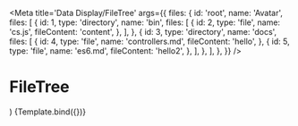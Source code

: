 
<Meta
  title='Data Display/FileTree'
  args={{
    files: {
      id: 'root',
      name: 'Avatar',
      files: [
        {
          id: 1,
          type: 'directory',
          name: 'bin',
          files: [
            {
              id: 2,
              type: 'file',
              name: 'cs.js',
              fileContent: 'content',
            },
          ],
        },
        {
          id: 3,
          type: 'directory',
          name: 'docs',
          files: [
            {
              id: 4,
              type: 'file',
              name: 'controllers.md',
              fileContent: 'hello',
            },
            {
              id: 5,
              type: 'file',
              name: 'es6.md',
              fileContent: 'hello2',
            },
          ],
        },
      ],
    },
  }}
/>

# FileTree

  <div style={{ backgroundColor: 'white' }}>
    <FileTree {...args} />
  </div>
)

<Story name='default' argTypes={{}} args={{}}>
  {Template.bind({})}
</Story>

